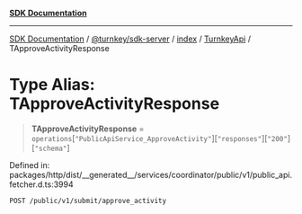 [**SDK Documentation**](../../../../../../README.mdx)

***

[SDK Documentation](../../../../../../packages.mdx) / [@turnkey/sdk-server](../../../../README.mdx) / [index](../../../README.mdx) / [TurnkeyApi](../README.mdx) / TApproveActivityResponse

# Type Alias: TApproveActivityResponse

> **TApproveActivityResponse** = `operations`\[`"PublicApiService_ApproveActivity"`\]\[`"responses"`\]\[`"200"`\]\[`"schema"`\]

Defined in: packages/http/dist/\_\_generated\_\_/services/coordinator/public/v1/public\_api.fetcher.d.ts:3994

`POST /public/v1/submit/approve_activity`
